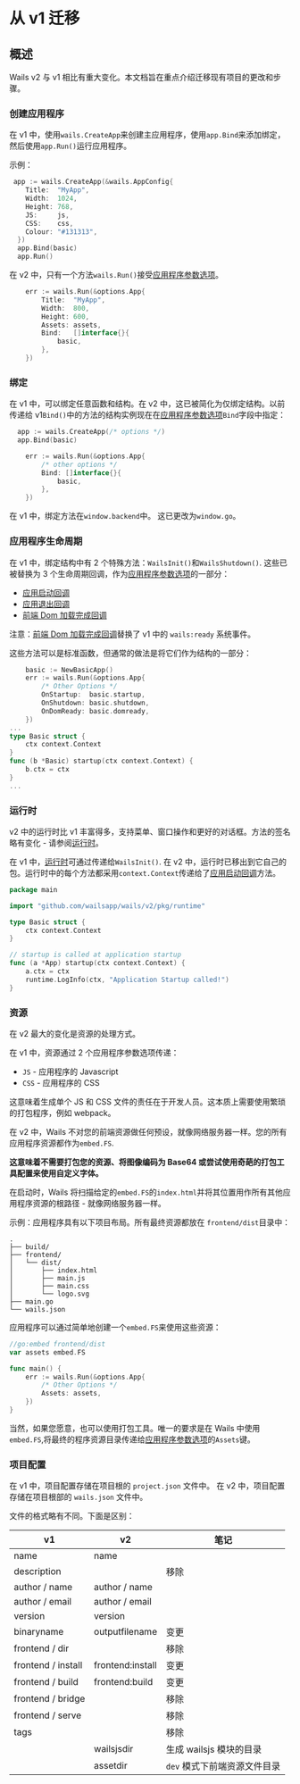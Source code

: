# 从 v1 迁移

## 概述

Wails v2 与 v1 相比有重大变化。本文档旨在重点介绍迁移现有项目的更改和步骤。

### 创建应用程序

在 v1 中，使用`wails.CreateApp`来创建主应用程序，使用`app.Bind`来添加绑定，然后使用`app.Run()`运行应用程序。

示例：

```go title="v1"
 app := wails.CreateApp(&wails.AppConfig{
    Title:  "MyApp",
    Width:  1024,
    Height: 768,
    JS:     js,
    CSS:    css,
    Colour: "#131313",
  })
  app.Bind(basic)
  app.Run()
```

在 v2 中，只有一个方法`wails.Run()`接受[应用程序参数选项](/docs/reference/options#应用程序参数选项)。

```go title="v2"
	err := wails.Run(&options.App{
		Title:  "MyApp",
		Width:  800,
		Height: 600,
		Assets: assets,
		Bind:   []interface{}{
			basic,
		},
	})
```

### 绑定

在 v1 中，可以绑定任意函数和结构。在 v2 中，这已被简化为仅绑定结构。以前传递给 v1`Bind()`中的方法的结构实例现在在[应用程序参数选项](/docs/reference/options#应用程序参数选项)`Bind`字段中指定：

```go title="v1"
  app := wails.CreateApp(/* options */)
  app.Bind(basic)
```

```go title="v2"
	err := wails.Run(&options.App{
		/* other options */
		Bind: []interface{}{
			basic,
		},
	})
```

在 v1 中，绑定方法在`window.backend`中。 这已更改为`window.go`。

### 应用程序生命周期

在 v1 中，绑定结构中有 2 个特殊方法：`WailsInit()`和`WailsShutdown()`. 这些已被替换为 3 个生命周期回调，作为[应用程序参数选项](/docs/reference/options#应用程序参数选项)的一部分：

- [应用启动回调](/docs/reference/options#应用启动回调)
- [应用退出回调](/docs/reference/options#应用退出回调)
- [前端 Dom 加载完成回调](/docs/reference/options#前端-dom-加载完成回调)

注意：[前端 Dom 加载完成回调](/docs/reference/options#前端-dom-加载完成回调)替换了 v1 中的 `wails:ready` 系统事件。

这些方法可以是标准函数，但通常的做法是将它们作为结构的一部分：

```go title="v2"
    basic := NewBasicApp()
	err := wails.Run(&options.App{
	    /* Other Options */
		OnStartup:  basic.startup,
		OnShutdown: basic.shutdown,
		OnDomReady: basic.domready,
	})
...
type Basic struct {
    ctx context.Context
}
func (b *Basic) startup(ctx context.Context) {
    b.ctx = ctx
}
...
```

### 运行时

v2 中的运行时比 v1 丰富得多，支持菜单、窗口操作和更好的对话框。方法的签名略有变化 - 请参阅[运行时](/docs/reference/runtime/intro)。

在 v1 中，[运行时](/docs/reference/runtime/intro)可通过传递给`WailsInit()`. 在 v2 中，运行时已移出到它自己的包。运行时中的每个方法都采用`context.Context`传递给了[应用启动回调](/docs/reference/options#应用启动回调)方法。

```go title="运行时示例"
package main

import "github.com/wailsapp/wails/v2/pkg/runtime"

type Basic struct {
	ctx context.Context
}

// startup is called at application startup
func (a *App) startup(ctx context.Context) {
	a.ctx = ctx
	runtime.LogInfo(ctx, "Application Startup called!")
}

```

### 资源

在 v2 最大的变化是资源的处理方式。

在 v1 中，资源通过 2 个应用程序参数选项传递：

- `JS` - 应用程序的 Javascript
- `CSS` - 应用程序的 CSS

这意味着生成单个 JS 和 CSS 文件的责任在于开发人员。这本质上需要使用繁琐的打包程序，例如 webpack。

在 v2 中，Wails 不对您的前端资源做任何预设，就像网络服务器一样。您的所有应用程序资源都作为`embed.FS`.

**这意味着不需要打包您的资源、将图像编码为 Base64 或尝试使用奇葩的打包工具配置来使用自定义字体。**

在启动时，Wails 将扫描给定的`embed.FS`的`index.html`并将其位置用作所有其他应用程序资源的根路径 - 就像网络服务器一样。

示例：应用程序具有以下项目布局。所有最终资源都放在 `frontend/dist`目录中：

```shell
.
├── build/
├── frontend/
│   └── dist/
│       ├── index.html
│       ├── main.js
│       ├── main.css
│       └── logo.svg
├── main.go
└── wails.json
```

应用程序可以通过简单地创建一个`embed.FS`来使用这些资源：

```go title="资源示例"
//go:embed frontend/dist
var assets embed.FS

func main() {
	err := wails.Run(&options.App{
	    /* Other Options */
		Assets: assets,
	})
}
```

当然，如果您愿意，也可以使用打包工具。唯一的要求是在 Wails 中使用`embed.FS`,将最终的程序资源目录传递给[应用程序参数选项](/docs/reference/options#应用程序参数选项)的`Assets`键。

### 项目配置

在 v1 中，项目配置存储在项目根的 `project.json` 文件中。
在 v2 中，项目配置存储在项目根部的 `wails.json` 文件中。

文件的格式略有不同。下面是区别：

<p align="center">

| v1                 | v2               | 笔记                         |
| ------------------ | ---------------- | ---------------------------- |
| name               | name             |                              |
| description        |                  | 移除                         |
| author / name      | author / name    |                              |
| author / email     | author / email   |                              |
| version            | version          |                              |
| binaryname         | outputfilename   | 变更                         |
| frontend / dir     |                  | 移除                         |
| frontend / install | frontend:install | 变更                         |
| frontend / build   | frontend:build   | 变更                         |
| frontend / bridge  |                  | 移除                         |
| frontend / serve   |                  | 移除                         |
| tags               |                  | 移除                         |
|                    | wailsjsdir       | 生成 wailsjs 模块的目录      |
|                    | assetdir         | `dev` 模式下前端资源文件目录 |

</p>
